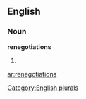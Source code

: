 ==English==

===Noun===
'''renegotiations'''

# {{plural of|[[renegotiation]]}}

[[Category:English plurals]]

[[ar:renegotiations]]